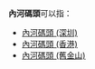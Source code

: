 '''內河碼頭'''可以指：
* [[內河碼頭_(深圳)|內河碼頭 (深圳)]]
* [[內河碼頭_(香港)|內河碼頭 (香港)]]
* [[內河碼頭_(舊金山)|內河碼頭 (舊金山)]]

{{disambig|Cat=四字建築物消歧義}}